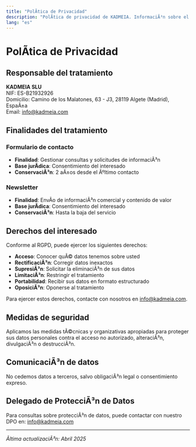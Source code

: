 ```yaml
---
title: "PolÃ­tica de Privacidad"
description: "PolÃ­tica de privacidad de KADMEIA. InformaciÃ³n sobre el tratamiento de datos personales segÃºn el RGPD"
lang: "es"
---
```


# PolÃ­tica de Privacidad

## Responsable del tratamiento

**KADMEIA SLU**  
NIF: ES-B21932926  
Domicilio: Camino de los Malatones, 63 - J3, 28119 Algete (Madrid), EspaÃ±a  
Email: info@kadmeia.com  

## Finalidades del tratamiento

### Formulario de contacto
- **Finalidad**: Gestionar consultas y solicitudes de informaciÃ³n
- **Base jurÃ­dica**: Consentimiento del interesado
- **ConservaciÃ³n**: 2 aÃ±os desde el Ãºltimo contacto

### Newsletter
- **Finalidad**: EnvÃ­o de informaciÃ³n comercial y contenido de valor
- **Base jurÃ­dica**: Consentimiento del interesado
- **ConservaciÃ³n**: Hasta la baja del servicio

## Derechos del interesado

Conforme al RGPD, puede ejercer los siguientes derechos:

- **Acceso**: Conocer quÃ© datos tenemos sobre usted
- **RectificaciÃ³n**: Corregir datos inexactos
- **SupresiÃ³n**: Solicitar la eliminaciÃ³n de sus datos
- **LimitaciÃ³n**: Restringir el tratamiento
- **Portabilidad**: Recibir sus datos en formato estructurado
- **OposiciÃ³n**: Oponerse al tratamiento

Para ejercer estos derechos, contacte con nosotros en info@kadmeia.com.

## Medidas de seguridad

Aplicamos las medidas tÃ©cnicas y organizativas apropiadas para proteger sus datos personales contra el acceso no autorizado, alteraciÃ³n, divulgaciÃ³n o destrucciÃ³n.

## ComunicaciÃ³n de datos

No cedemos datos a terceros, salvo obligaciÃ³n legal o consentimiento expreso.

## Delegado de ProtecciÃ³n de Datos

Para consultas sobre protecciÃ³n de datos, puede contactar con nuestro DPO en: info@kadmeia.com

---

*Ãltima actualizaciÃ³n: Abril 2025*